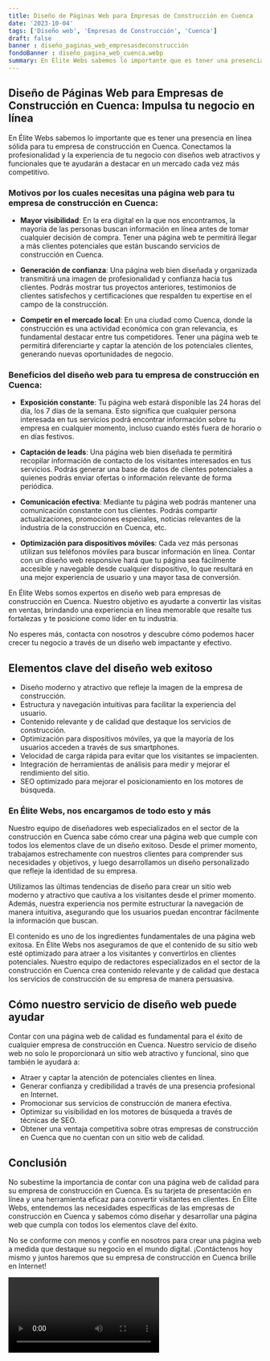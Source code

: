 ```yaml
---
title: Diseño de Páginas Web para Empresas de Construcción en Cuenca
date: '2023-10-04'
tags: ['Diseño web', 'Empresas de Construcción', 'Cuenca']
draft: false
banner : diseño_paginas_web_empresasdeconstrucción
fondoBanner : diseño_pagina_web_cuenca.webp
summary: En Élite Webs sabemos lo importante que es tener una presencia en línea sólida para tu empresa de construcción en Cuenca. Conectamos la profesionalidad y la experiencia de tu negocio con diseños web atractivos y funcionales que te ayudarán a destacar en un mercado cada vez más competitivo.
---
```


## Diseño de Páginas Web para Empresas de Construcción en Cuenca: Impulsa tu negocio en línea

En Élite Webs sabemos lo importante que es tener una presencia en línea sólida para tu empresa de construcción en Cuenca. Conectamos la profesionalidad y la experiencia de tu negocio con diseños web atractivos y funcionales que te ayudarán a destacar en un mercado cada vez más competitivo.

### Motivos por los cuales necesitas una página web para tu empresa de construcción en Cuenca:

- **Mayor visibilidad**: En la era digital en la que nos encontramos, la mayoría de las personas buscan información en línea antes de tomar cualquier decisión de compra. Tener una página web te permitirá llegar a más clientes potenciales que están buscando servicios de construcción en Cuenca.

- **Generación de confianza**: Una página web bien diseñada y organizada transmitirá una imagen de profesionalidad y confianza hacia tus clientes. Podrás mostrar tus proyectos anteriores, testimonios de clientes satisfechos y certificaciones que respalden tu expertise en el campo de la construcción.

- **Competir en el mercado local**: En una ciudad como Cuenca, donde la construcción es una actividad económica con gran relevancia, es fundamental destacar entre tus competidores. Tener una página web te permitirá diferenciarte y captar la atención de los potenciales clientes, generando nuevas oportunidades de negocio.

### Beneficios del diseño web para tu empresa de construcción en Cuenca:

- **Exposición constante**: Tu página web estará disponible las 24 horas del día, los 7 días de la semana. Esto significa que cualquier persona interesada en tus servicios podrá encontrar información sobre tu empresa en cualquier momento, incluso cuando estés fuera de horario o en días festivos.

- **Captación de leads**: Una página web bien diseñada te permitirá recopilar información de contacto de los visitantes interesados en tus servicios. Podrás generar una base de datos de clientes potenciales a quienes podrás enviar ofertas o información relevante de forma periódica.

- **Comunicación efectiva**: Mediante tu página web podrás mantener una comunicación constante con tus clientes. Podrás compartir actualizaciones, promociones especiales, noticias relevantes de la industria de la construcción en Cuenca, etc.

- **Optimización para dispositivos móviles**: Cada vez más personas utilizan sus teléfonos móviles para buscar información en línea. Contar con un diseño web responsive hará que tu página sea fácilmente accesible y navegable desde cualquier dispositivo, lo que resultará en una mejor experiencia de usuario y una mayor tasa de conversión.

En Élite Webs somos expertos en diseño web para empresas de construcción en Cuenca. Nuestro objetivo es ayudarte a convertir las visitas en ventas, brindando una experiencia en línea memorable que resalte tus fortalezas y te posicione como líder en tu industria.

No esperes más, contacta con nosotros y descubre cómo podemos hacer crecer tu negocio a través de un diseño web impactante y efectivo.

<GifSeo />

<Cta />

## Elementos clave del diseño web exitoso

- Diseño moderno y atractivo que refleje la imagen de la empresa de construcción.
- Estructura y navegación intuitivas para facilitar la experiencia del usuario.
- Contenido relevante y de calidad que destaque los servicios de construcción.
- Optimización para dispositivos móviles, ya que la mayoría de los usuarios acceden a través de sus smartphones.
- Velocidad de carga rápida para evitar que los visitantes se impacienten.
- Integración de herramientas de análisis para medir y mejorar el rendimiento del sitio.
- SEO optimizado para mejorar el posicionamiento en los motores de búsqueda.

### En Élite Webs, nos encargamos de todo esto y más

Nuestro equipo de diseñadores web especializados en el sector de la construcción en Cuenca sabe cómo crear una página web que cumple con todos los elementos clave de un diseño exitoso. Desde el primer momento, trabajamos estrechamente con nuestros clientes para comprender sus necesidades y objetivos, y luego desarrollamos un diseño personalizado que refleje la identidad de su empresa.

Utilizamos las últimas tendencias de diseño para crear un sitio web moderno y atractivo que cautiva a los visitantes desde el primer momento. Además, nuestra experiencia nos permite estructurar la navegación de manera intuitiva, asegurando que los usuarios puedan encontrar fácilmente la información que buscan.

El contenido es uno de los ingredientes fundamentales de una página web exitosa. En Élite Webs nos aseguramos de que el contenido de su sitio web esté optimizado para atraer a los visitantes y convertirlos en clientes potenciales. Nuestro equipo de redactores especializados en el sector de la construcción en Cuenca crea contenido relevante y de calidad que destaca los servicios de construcción de su empresa de manera persuasiva.

## Cómo nuestro servicio de diseño web puede ayudar

Contar con una página web de calidad es fundamental para el éxito de cualquier empresa de construcción en Cuenca. Nuestro servicio de diseño web no solo le proporcionará un sitio web atractivo y funcional, sino que también le ayudará a:

- Atraer y captar la atención de potenciales clientes en línea.
- Generar confianza y credibilidad a través de una presencia profesional en Internet.
- Promocionar sus servicios de construcción de manera efectiva.
- Optimizar su visibilidad en los motores de búsqueda a través de técnicas de SEO.
- Obtener una ventaja competitiva sobre otras empresas de construcción en Cuenca que no cuentan con un sitio web de calidad.

## Conclusión

No subestime la importancia de contar con una página web de calidad para su empresa de construcción en Cuenca. Es su tarjeta de presentación en línea y una herramienta eficaz para convertir visitantes en clientes. En Élite Webs, entendemos las necesidades específicas de las empresas de construcción en Cuenca y sabemos cómo diseñar y desarrollar una página web que cumpla con todos los elementos clave del éxito.

No se conforme con menos y confíe en nosotros para crear una página web a medida que destaque su negocio en el mundo digital. ¡Contáctenos hoy mismo y juntos haremos que su empresa de construcción en Cuenca brille en Internet!

<Video />

<CtaBot job='Empresas de Construcción' city='Cuenca'/>

<Gmaps query='Cuenca+españa+maps' />